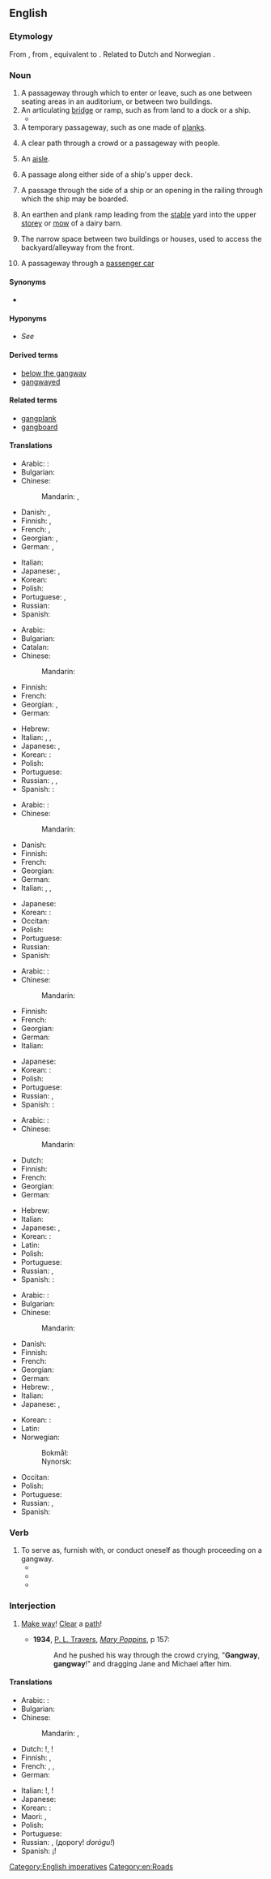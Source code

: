 ==English==

===Etymology===
From {{inh|en|enm|gangway}}, from {{inh|en|ang|gangweġ||passageway; thoroughfare}}, equivalent to {{compound|en|gang|way}}. Related to Dutch {{m|nl|gang||hallway}} and Norwegian {{m|no|gang||hallway}}.

===Noun===
{{en-noun}}

# A passageway through which to enter or leave, such as one between seating areas in an auditorium, or between two buildings.
# An articulating [[bridge]] or ramp, such as from land to a dock or a ship.
#* {{quote-journal|en|year=1961|month=March|author=""Balmore""|title=Driving and firing modern French steam locomotives|journal=Trains Illustrated|page=150|text=We came over on the usual mid-morning service from Victoria and this time, as we came down the '''gangway''' of the ''Invicta'', the Shedmaster at Calais, M. Leclerc, and Henri Dutertre were waiting for us.}}
# A temporary passageway, such as one made of [[plank]]s.
# {{lb|en|rare|obsolete|outside|dialects}} A clear path through a crowd or a passageway with people.
# {{lb|en|British}} An [[aisle]].
# {{lb|en|nautical}} A passage along either side of a ship's upper deck.
# {{lb|en|nautical}} A passage through the side of a ship or an opening in the railing through which the ship may be boarded.
# {{lb|en|agricultural}} An earthen and plank ramp leading from the [[stable]] yard into the upper [[storey]] or [[mow]] of a dairy barn.
# {{lb|en|Chicago}} The narrow space between two buildings or houses, used to access the backyard/alleyway from the front.
# A passageway through a [[passenger car]]

====Synonyms====
* {{sense|narrow space between two buildings}} {{seeSynonyms|en|alley}}

====Hyponyms====
* {{sense|enclosed corridor between an airport and plane}} ''See'' '''{{l|en|jet bridge}}'''

====Derived terms====
* [[below the gangway]]
* [[gangwayed]]

====Related terms====
* [[gangplank]]
* [[gangboard]]

====Translations====
{{trans-top|passageway}}
* Arabic: {{t-needed|ar}}:
* Bulgarian: {{t+|bg|проход|m-p|sc=Cyrl}}
* Chinese:
*: Mandarin: {{t+|cmn|過道}}, {{t+|cmn|过道|tr=guòdào}}
* Danish: {{t+|da|gang|c}}, {{t+|da|passage|c}}
* Finnish: {{t+|fi|käytävä}}, {{t|fi|kulkutie}}
* French: {{t+|fr|passerelle|f}}, {{t+|fr|passage|m}}
* Georgian: {{t|ka|გასასვლელი}}, {{t|ka|გასავალი}}
* German: {{t+|de|Gang|m}}, {{t+|de|Gangway|f}}
{{trans-mid}}
* Italian: {{t+|it|corridoio|m}}
* Japanese: {{t|ja|舷門|tr=げんもん, genmon|sc=Jpan}}, {{t+|ja|通路|tr=つうろ, tsūro|sc=Jpan}}
* Korean: {{t+|ko|통로|}}
* Polish: {{t+|pl|przejście|n}}
* Portuguese: {{t+|pt|passagem|f}}, {{t+|pt|passadiço|m}}
* Russian: {{t+|ru|прохо́д|m}}
* Spanish: {{t+|es|corredor|m}}
{{trans-bottom}}

{{trans-top|temporary bridge}}
* Arabic: {{t|ar|جسر مؤقث}}
* Bulgarian: {{t|bg|сходня|f|sc=Cyrl}}
* Catalan: {{t+|ca|passarel·la|f}}
* Chinese:
*: Mandarin: {{t+|cmn|舷梯|tr=xiántī}}
* Finnish: {{t|fi|lankonki}}
* French: {{t+|fr|passage|m}}
* Georgian: {{t|ka|ტრაპი}}, {{t|ka|საბიჯელა}}
* German: {{t+|de|Gangway|f}}
{{trans-mid}}
* Hebrew: {{t|he|כבש עליה|sc=Hebr}}
* Italian: {{t|it|palanca|f}}, {{t+|it|passerella|f}}, {{t+|it|scalandrone|m}}
* Japanese: {{t|ja|タラップ|tr=tarappu|sc=Jpan}}, {{t|ja|舷梯|tr=げんてい, gentei|sc=Jpan}}
* Korean: {{t-needed|ko}}:
* Polish: {{t+|pl|trap|m}}
* Portuguese: {{t+|pt|prancha|f}}
* Russian: {{t+|ru|трап|m}}, {{t+|ru|схо́дни|f-p}}, {{t+|ru|вы́ход|m}}
* Spanish: {{t-needed|es}}:
{{trans-bottom}}

{{trans-top|temporary plank bridge, path, or passageway}}
* Arabic: {{t-needed|ar}}:
* Chinese:
*: Mandarin: {{t|cmn|木板道|tr=mùbǎndào}}
* Danish: {{t|da|gangbræt|n}}
* Finnish: {{t|fi|lankonki}}
* French: {{t+|fr|passage|m}}
* Georgian: {{t|ka|ტრაპი}}
* German: {{t+|de|Landungsbrücke|f}}
* Italian: {{t|it|palanca|f}}, {{t+|it|passerella|f}}, {{t+|it|ballatoio|m}}
{{trans-mid}}
* Japanese: {{t|ja|歩み板|tr=あゆみいた, ayumiita|sc=Jpan}}
* Korean: {{t-needed|ko}}:
* Occitan: {{t+|oc|palanca}}
* Polish: {{t+|pl|trap|m}}
* Portuguese: {{t+|pt|prancha|f}}
* Russian: {{t+|ru|трап|m}}
* Spanish: {{t+|es|pasadizo|m}}
{{trans-bottom}}

{{trans-top|clear path through a crowd}}
* Arabic: {{t-needed|ar}}:
* Chinese:
*: Mandarin: {{t+|cmn|通道|tr=tōngdào}}
* Finnish: {{t|fi|kulkutie}} {{q|path}}
* French: {{t+|fr|passage|m}}
* Georgian: {{t|ka|გასასვლელი}}
* German: {{t+|de|Durchgang|m}}
* Italian: {{t+|it|largo}}
{{trans-mid}}
* Japanese: {{t+|ja|通路|tr=つうろ, tsūro|sc=Jpan}}
* Korean: {{t-needed|ko}}:
* Polish: {{t+|pl|przejście|n}}
* Portuguese: {{t+|pt|passagem|f}}
* Russian: {{t+|ru|вы́ход|m}}, {{t+|ru|прохо́д|m}}
* Spanish: {{t-needed|es}}:
{{trans-bottom}}

{{trans-see|aisle}}

{{trans-top|nautical: passage on upper deck}}
* Arabic: {{t-needed|ar}}:
* Chinese:
*: Mandarin: {{t+|cmn|舷梯|tr=xiántī}}
* Dutch: {{t|nl|gangboord}}
* Finnish: {{t|fi|kävelykansi}}
* French: {{t+|fr|passavant|m}}
* Georgian: {{t|ka|ტრაპი}}
* German: {{t+|de|Gangway|f}}
{{trans-mid}}
* Hebrew: {{t+|he|ספון המתנים|m|tr=sipun hamotnayim}}
* Italian: {{t|it|barcarizzo}}
* Japanese: {{t|ja|舷梯|tr=げんてい, gentei|sc=Jpan}}, {{t|ja|タラップ|tr=tarappu|sc=Jpan}}
* Korean: {{t-needed|ko}}:
* Latin: {{t|la|agea|f}}
* Polish: {{t+|pl|trap|m}}
* Portuguese: {{t+|pt|portaló|m}}
* Russian: {{t+|ru|трап|m}}, {{t+|ru|шкафу́т|m}}
* Spanish: {{t-needed|es}}:
{{trans-bottom}}

{{trans-top|nautical: passage through the side of a ship}}
* Arabic: {{t-needed|ar}}:
* Bulgarian: {{t+|bg|трап|m|sc=Cyrl}}
* Chinese:
*: Mandarin: {{t+|cmn|舷梯|tr=xiántī}}
* Danish: {{t|da|landgang|c}}
* Finnish: {{t|fi|maihinnousuportti}}
* French: {{t+|fr|passerelle|f}}
* Georgian: {{t|ka|ტრაპი}}
* German: {{t+|de|Gangway|f}}
* Hebrew: {{t+|he|כֶּבֶשׁ|m|tr=kevesh}}, {{t+|he|גַּמְלָה|f|tr=gamlah}}
* Italian: {{t|it|barcarizzo}}
* Japanese: {{t|ja|舷梯|tr=げんてい, gentei|sc=Jpan}}, {{t|ja|タラップ|tr=tarappu|sc=Jpan}}
{{trans-mid}}
* Korean: {{t-needed|ko}}:
* Latin: {{t|la|agea|f}}
* Norwegian:
*: Bokmål: {{t|nb|landgang|m}}
*: Nynorsk: {{t|nn|landgang|m}}
* Occitan: {{t+|oc|palanca}}
* Polish: {{t+|pl|trap|m}}
* Portuguese: {{t+|pt|portaló|m}}
* Russian: {{t+|ru|трап|m}}, {{t+|ru|схо́дни|f-p}}
* Spanish: {{t|es|portalón|m}}
{{trans-bottom}}

===Verb===
{{en-verb}}

# To serve as, furnish with, or conduct oneself as though proceeding on a gangway.
#* {{quote-text|en|year=2004|author=Bill Hillsman|title=Run the Other Way|passage=He '''gangwayed''' his way through the crowd, and just as the clock struck midnight, he was standing in front of NBC's camera on national TV as the governor-elect of Minnesota and the first Reform Party candidate ever to be elected to high office.}}
#* {{quote-text|en|year=2014|author=Jude Cook|title=Byron Easy|passage=They're conducting phone conversations without speaking into the wrong end of their mobiles, or '''gangwaying''' to the Gents without tripping over, or turning the pages of a newspaper without blacking adjacent eyes.}}
#* {{quote-text|en|year=2014|author=Kevin McAleer|title=Dueling: The Cult of Honor in Fin-de-Siecle Germany|passage=Here also of exceptional value were the half-dozen dueling codes published after 1880, '''gangwaying''' a detailed analysis in chapter II of the manner in which duels unfolded, and dozens of French sources which formed the core of a chapter on the French duel. }}

===Interjection===
{{en-interj}}

# {{lb|en|to a crowd}} [[make way|Make way]]! [[clear|Clear]] a [[path]]!
#* '''1934''', [[w:P. L. Travers|P. L. Travers]], [[w:Mary Poppins|''Mary Poppins'']], p 157:
#*: And he pushed his way through the crowd crying, "'''Gangway''', '''gangway'''!" and dragging Jane and Michael after him.

====Translations====
{{trans-top|make way}}
* Arabic: {{t-needed|ar}}:
* Bulgarian: {{t+|bg|писта!|sc=Cyrl}}
* Chinese:
*: Mandarin: {{t+|cmn|借過}}, {{t+|cmn|借过|tr=jièguò}}
* Dutch: {{t+|nl|opzij}}!, {{t|nl|aan de kant}}!
* Finnish: {{t+|fi|tietä}}, {{t|fi|[[tehkää]] [[tietä]]}}
* French: {{t|fr|écartez-vous}}, {{t|fr|laissez passer}}, {{t|fr|dégagez le passage}}
* German: {{t|de|Mach Platz!}}
{{trans-mid}}
* Italian: {{t+|it|pista}}!, {{t|it|fate largo}}!
* Japanese: {{t+|ja|通す|tr=とおして, tō shite|alt=通して|sc=Jpan}}
* Korean: {{t-needed|ko}}:
* Maori: {{t|mi|pōuri ake}}, {{t|mi|pōuri atu}}
* Polish: {{t|pl|z drogi}}
* Portuguese: {{t|pt|abram alas}}
* Russian: {{t+|ru|прохо́д|m}}, {{t+|ru|доро́га|m}} (дорогу! ''dorógu!'')
* Spanish: ¡{{t|es|a un lado}}!
{{trans-bottom}}

[[Category:English imperatives]]
[[Category:en:Roads]]